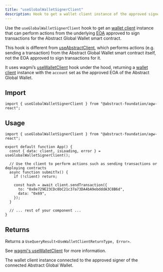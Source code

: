 ```yaml
---
title: "useGlobalWalletSignerClient"
description: Hook to get a wallet client instance of the approved signer of the connected Abstract Global Wallet.
---
```



Use the `useGlobalWalletSignerClient` hook to get an [wallet client](https://viem.sh/docs/clients/wallet)
instance that can perform actions from the underlying [EOA](https://ethereum.org/en/developers/docs/accounts/#types-of-account)
approved to sign transactions for the Abstract Global Wallet smart contract.

This hook is different from [useAbstractClient](/abstract-global-wallet/agw-react/hooks/useAbstractClient), which
performs actions (e.g. sending a transaction) from the Abstract Global Wallet smart contract itself, not the EOA approved to sign transactions for it.

It uses wagmi&rsquo;s [useWalletClient](https://wagmi.sh/react/api/hooks/useWalletClient) hook under the hood, returning
a [wallet client](https://viem.sh/docs/clients/wallet) instance with the `account` set as the approved EOA of the Abstract Global Wallet.

## Import

```tsx
import { useGlobalWalletSignerClient } from "@abstract-foundation/agw-react";
```

## Usage

```tsx
import { useGlobalWalletSignerClient } from "@abstract-foundation/agw-react";

export default function App() {
  const { data: client, isLoading, error } = useGlobalWalletSignerClient();

  // Use the client to perform actions such as sending transactions or deploying contracts
  async function submitTx() {
    if (!client) return;

    const hash = await client.sendTransaction({
      to: "0x8e729E23CDc8bC21c37a73DA4bA9ebdddA3C8B6d",
      data: "0x69",
    });
  }

  // ... rest of your component ...
}
```

## Returns

Returns a `UseQueryResult<UseWalletClientReturnType, Error>`.

See [wagmi's useWalletClient](https://wagmi.sh/react/api/hooks/useWalletClient) for more information.

<Expandable title="properties">
  <ResponseField name="data" type="UseWalletClientReturnType | undefined">
    The wallet client instance connected to the approved signer of the connected
    Abstract Global Wallet.
  </ResponseField>
  <TanStackQueryReturnTypeSnippet />
</Expandable>
